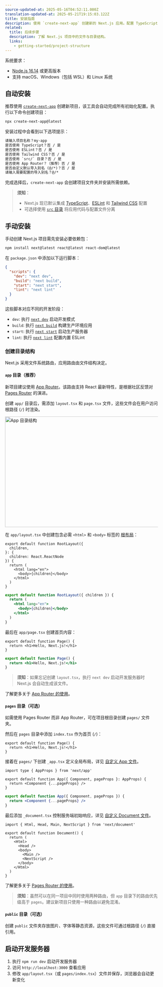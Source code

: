 ```yaml
---
source-updated-at: 2025-05-16T04:52:11.000Z
translation-updated-at: 2025-05-21T19:15:03.122Z
title: 安装指南
description: 使用 `create-next-app` 创建新的 Next.js 应用。配置 TypeScript、样式以及 `next.config.js` 文件。
related:
  title: 后续步骤
  description: 了解 Next.js 项目中的文件与目录结构。
  links:
    - getting-started/project-structure
---
```


系统要求：

- [Node.js 16.14](https://nodejs.org/) 或更高版本
- 支持 macOS、Windows（包括 WSL）和 Linux 系统

## 自动安装

推荐使用 [`create-next-app`](/docs/app/api-reference/create-next-app) 创建新项目，该工具会自动完成所有初始化配置。执行以下命令创建项目：

```bash filename="终端"
npx create-next-app@latest
```

安装过程中会看到以下选项提示：

```txt filename="终端"
请输入项目名称？my-app
是否使用 TypeScript？否 / 是
是否使用 ESLint？否 / 是
是否使用 Tailwind CSS？否 / 是
是否使用 `src/` 目录？否 / 是
是否使用 App Router？（推荐）否 / 是
是否自定义默认导入别名 (@/*)？否 / 是
请输入需要配置的导入别名？@/*
```

完成选择后，`create-next-app` 会创建项目文件夹并安装所需依赖。

> **须知**：
>
> - Next.js 现已默认集成 [TypeScript](/docs/app/building-your-application/configuring/typescript)、[ESLint](/docs/app/building-your-application/configuring/eslint) 和 [Tailwind CSS](/docs/app/building-your-application/styling/tailwind-css) 配置
> - 可选择使用 [`src` 目录](/docs/app/building-your-application/configuring/src-directory) 将应用代码与配置文件分离

## 手动安装

手动创建 Next.js 项目需先安装必要依赖包：

```bash filename="终端"
npm install next@latest react@latest react-dom@latest
```

在 `package.json` 中添加以下运行脚本：

```json filename="package.json"
{
  "scripts": {
    "dev": "next dev",
    "build": "next build",
    "start": "next start",
    "lint": "next lint"
  }
}
```

这些脚本对应不同的开发阶段：

- `dev`: 执行 [`next dev`](/docs/app/api-reference/next-cli#development) 启动开发模式
- `build`: 执行 [`next build`](/docs/app/api-reference/next-cli#build) 构建生产环境应用
- `start`: 执行 [`next start`](/docs/app/api-reference/next-cli#production) 启动生产服务器
- `lint`: 执行 [`next lint`](/docs/app/api-reference/next-cli#lint) 配置内置 ESLint

### 创建目录结构

Next.js 采用文件系统路由，应用路由由文件结构决定。

#### `app` 目录（推荐）

新项目建议使用 [App Router](/docs/app)。该路由支持 React 最新特性，是根据社区反馈对 [Pages Router](/docs/pages) 的演进。

创建 `app/` 目录后，需添加 `layout.tsx` 和 `page.tsx` 文件，这些文件会在用户访问根路径 (`/`) 时渲染。

<Image
  alt="App 目录结构"
  srcLight="/docs/light/app-getting-started.png"
  srcDark="/docs/dark/app-getting-started.png"
  width="1600"
  height="363"
/>

在 `app/layout.tsx` 中创建包含必需 `<html>` 和 `<body>` 标签的 [根布局](/docs/app/building-your-application/routing/pages-and-layouts#root-layout-required)：

```tsx filename="app/layout.tsx" switcher
export default function RootLayout({
  children,
}: {
  children: React.ReactNode
}) {
  return (
    <html lang="en">
      <body>{children}</body>
    </html>
  )
}
```

```jsx filename="app/layout.js" switcher
export default function RootLayout({ children }) {
  return (
    <html lang="en">
      <body>{children}</body>
    </html>
  )
}
```

最后在 `app/page.tsx` 创建首页内容：

```tsx filename="app/page.tsx" switcher
export default function Page() {
  return <h1>Hello, Next.js!</h1>
}
```

```jsx filename="app/page.js" switcher
export default function Page() {
  return <h1>Hello, Next.js!</h1>
}
```

> **须知**：如果忘记创建 `layout.tsx`，执行 `next dev` 启动开发服务器时 Next.js 会自动生成该文件。

了解更多关于 [App Router 的使用](/docs/app/building-your-application/routing/defining-routes)。

#### `pages` 目录（可选）

如需使用 Pages Router 而非 App Router，可在项目根目录创建 `pages/` 文件夹。

然后在 `pages` 目录中添加 `index.tsx` 作为首页 (`/`)：

```tsx filename="pages/index.tsx" switcher
export default function Page() {
  return <h1>Hello, Next.js!</h1>
}
```

接着在 `pages/` 下创建 `_app.tsx` 定义全局布局，详见 [自定义 App 文件](/docs/pages/building-your-application/routing/custom-app)。

```tsx filename="pages/_app.tsx" switcher
import type { AppProps } from 'next/app'

export default function App({ Component, pageProps }: AppProps) {
  return <Component {...pageProps} />
}
```

```jsx filename="pages/_app.js" switcher
export default function App({ Component, pageProps }) {
  return <Component {...pageProps} />
}
```

最后添加 `_document.tsx` 控制服务端初始响应，详见 [自定义 Document 文件](/docs/pages/building-your-application/routing/custom-document)。

```tsx filename="pages/_document.tsx" switcher
import { Html, Head, Main, NextScript } from 'next/document'

export default function Document() {
  return (
    <Html>
      <Head />
      <body>
        <Main />
        <NextScript />
      </body>
    </Html>
  )
}
```

了解更多关于 [Pages Router 的使用](/docs/pages/building-your-application/routing/pages-and-layouts)。

> **须知**：虽然可以在同一项目中同时使用两种路由，但 `app` 目录下的路由优先级高于 `pages`。建议新项目只使用一种路由以避免混淆。

#### `public` 目录（可选）

创建 `public` 文件夹存放图片、字体等静态资源，这些文件可通过根路径 (`/`) 直接引用。

## 启动开发服务器

1. 执行 `npm run dev` 启动开发服务器
2. 访问 `http://localhost:3000` 查看应用
3. 修改 `app/layout.tsx`（或 `pages/index.tsx`）文件并保存，浏览器会自动更新变化